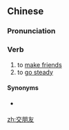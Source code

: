 ==Chinese==
{{zh-forms|type=12}}

===Pronunciation===
{{zh-pron
|m=jiāopéngyǒu,tl=y
|c=gaau1 pang4 jau5
|cat=v
}}

===Verb===
{{zh-verb}}

# to [[make friends]]
# to [[go steady]]

====Synonyms====
* {{qualifier|Shanghainese}} {{zh-l|軋朋友}}

[[zh:交朋友]]